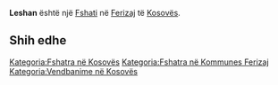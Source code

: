 {{Fshat në 
 | Emri                = Leshan
 | Emri (Rasa dhanore) = 
 | Figura              = 
 | Shteti              = Kosovës
 | Komuna              = Ferizaj
 | Kodi postar         = 
 | Sipërfaqja          = 
 | Popullsia           = 1575
 | Regj. i popullsisë  = 
 | Dend. e popullsisë  = 
 | Faqja zyrtare       = 
 <!--- Koordinatat ----> 
 | Gjerësia            = 42.32778
 | Gjatësia            = 20.78111
 | Lartësia            = 
}}
'''Leshan''' është një [[Fshati]] në [[ Ferizaj ]] të [[ Kosovës ]].

<!-- == Gjeografia == -->
<!-- == Historia == -->
<!-- == Demografia == -->
== Shih edhe ==
{{Komuna Ferizaj}}
{{Kosovo-Administrata-Cung}}

[[Kategoria:Fshatra në Kosovës]]
[[Kategoria:Fshatra në Kommunes Ferizaj]]
[[Kategoria:Vendbanime në Kosovës]]